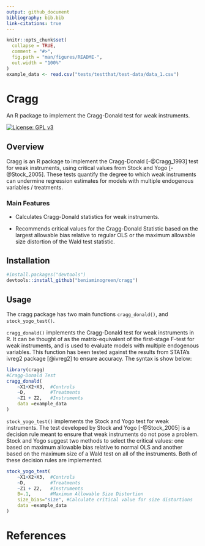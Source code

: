 ```yaml
---
output: github_document
bibliography: bib.bib
link-citations: true
---
```


```r
knitr::opts_chunk$set(
  collapse = TRUE,
  comment = "#>",
  fig.path = "man/figures/README-",
  out.width = "100%"
)
example_data <- read.csv("tests/testthat/test-data/data_1.csv")
```

# Cragg
An R package to implement the Cragg-Donald test for weak instruments.

[![License: GPL v3](https://img.shields.io/badge/License-GPL%20v3-blue.svg)](https://www.gnu.org/licenses/old-licenses/gpl-3.0.en.html)

## Overview
Cragg is an R package to implement the Cragg-Donald [-@Cragg_1993] test for weak instruments, using critical values from Stock and Yogo [-@Stock_2005].
These tests quantify the degree to which weak instruments can undermine regression estimates for models with multiple endogenous variables / treatments.

### Main Features

* Calculates Cragg-Donald statistics for weak instruments.

* Recommends critical values for the Cragg-Donald Statistic based on the largest allowable bias relative to regular OLS
  or the maximum allowable size distortion of the Wald test statistic.

## Installation
```r
#install.packages("devtools")
devtools::install_github("beniaminogreen/cragg")
```

## Usage
The cragg package has two main functions `cragg_donald()`,  and `stock_yogo_test()`.

`cragg_donald()` implements the Cragg-Donald test for weak instruments in R. It can be thought of
as the matrix-equivalent of the first-stage F-test for weak instruments, and is used to evaluate models
with multiple endogenous variables. This function has been tested against the results from STATA's ivreg2 package [@ivreg2] to ensure accuracy.
The syntax is show below:

```r
library(cragg)
#Cragg-Donald Test
cragg_donald(
	~X1+X2+X3,	#Controls
	~D,			#Treatments
	~Z1 + Z2,	#Instruments
	data =example_data
)
```
`stock_yogo_test()` implements the Stock and Yogo test for weak instruments. The test developed by Stock and Yogo [-@Stock_2005]
is a decision rule meant to ensure that weak instruments do not pose a problem.
Stock and Yogo suggest two methods to select the critical values: one based on maximum allowable bias relative to normal OLS and another based on the maximum size of a Wald test on all of the instruments.
Both of these decision rules are implemented.

```r
stock_yogo_test(
	~X1+X2+X3,	#Controls
	~D,			#Treatments
	~Z1 + Z2,	#Instruments
	B=.1,		#Maximum Allowable Size Distortion
	size_bias="size", #Calculate critical value for size distortions
	data =example_data
)
```

# References
